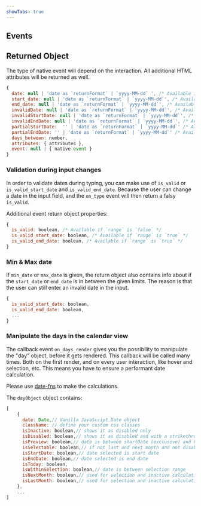 ```yaml
---
showTabs: true
---
```



## Events

<PropertiesTable props={DatePickerEvents} />

## Returned Object

The type of native event will depend on the interaction.
All additional HTML attributes will be returned as well.

```js
{
  date: null | 'date as `returnFormat` | `yyyy-MM-dd` ', /* Available if `range` is `false` */
  start_date: null | 'date as `returnFormat` | `yyyy-MM-dd`', /* Available if `range` is `true` */
  end_date: null | 'date as `returnFormat` | `yyyy-MM-dd`', /* Available if `range` is `true` */
  invalidDate: null | 'date as `returnFormat` | `yyyy-MM-dd`', /* Available if `range` is `false` */
  invalidStartDate: null | 'date as `returnFormat` | ´yyyy-MM-dd`', /* Available if `range` is `true` */
  invalidEndDate: null | 'date as `returnFormat` | `yyyy-MM-dd`', /* Available if `range` is `true` */
  partialStartDate:  '' | 'date as `returnFormat` | `yyyy-MM-dd`' /* Always available if `range` is `true` */
  partialEndDate: '' | 'date as `returnFormat` | `yyyy-MM-dd`' /* Available if `range` is `true` */
  days_between: number,
  attributes: { attributes },
  event: null | { native event }
}
```

### Validation during input changes

In order to validate dates during typing, you can make use of `is_valid` or `is_valid_start_date` and `is_valid_end_date`. Because the user can change a date in the input field, and the `on_type` event will then return a falsy `is_valid`.

Additional event return object properties:

```js
{
  is_valid: boolean, /* Available if `range` is `false` */
  is_valid_start_date: boolean, /* Available if `range` is `true` */
  is_valid_end_date: boolean, /* Available if `range` is `true` */
}
```

### Min & Max date

If `min_date` or `max_date` is given, the return object also contains info about if the `start_date` or `end_date` is in between the given limits. The reason is that the user can still enter an invalid date in the input.

```js
{
  is_valid_start_date: boolean,
  is_valid_end_date: boolean,
  ...
}
```

### Manipulate the days in the calendar view

The callback event `on_days_render` gives you the possibility to manipulate the "day" object, before it gets rendered. This callback will be called many times. Both on the first render, and on every user interaction, like hover and selection, etc. This means you have to ensure a performant date calculation.

Please use [date-fns](https://date-fns.org) to make the calculations.

<VisibleWhenNotVisualTest>
  <DatePickerDateFnsRangeIsWeekend />
</VisibleWhenNotVisualTest>

The `dayObject` object contains:

```js
[
    {
      date: Date,// Vanilla JavaScript Date object
      className: // define your custom css classes
      isInactive: boolean,// shows it as disabled only
      isDisabled: boolean,// shows it as disabled and with a strikethrough
      isPreview: boolean,// date is between startDate (exclusive) and hoverDate (inclusive)
      isSelectable: boolean,// if not last and next month and not disabled – handles z-index
      isStartDate: boolean,// date selected is start date
      isEndDate: boolean,// date selected is end date
      isToday: boolean,
      isWithinSelection: boolean,// date is between selection range
      isNextMonth: boolean,// used for selection and inactive calculation
      isLastMonth: boolean,// used for selection and inactive calculation
    },
    ...
]
```
